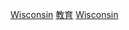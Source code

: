 {{Commonscat|Education in Wisconsin}}

[[Category:美國各州教育|Wisconsin]]
[[Category:威斯康辛州|教育]]
[[Category:美國中西部教育|Wisconsin]]